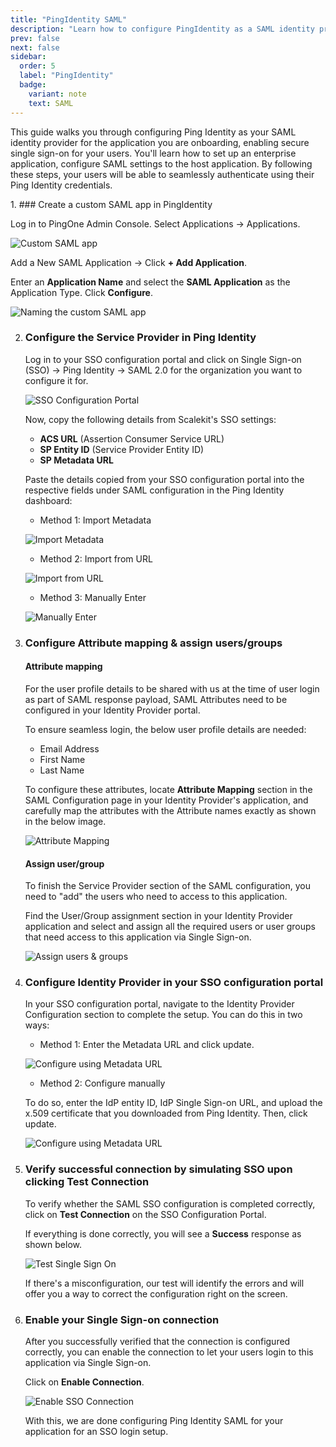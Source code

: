 ```yaml
---
title: "PingIdentity SAML"
description: "Learn how to configure PingIdentity as a SAML identity provider for secure single sign-on (SSO) with your application using Scalekit."
prev: false
next: false
sidebar:
  order: 5
  label: "PingIdentity"
  badge:
    variant: note
    text: SAML
---
```



This guide walks you through configuring Ping Identity as your SAML identity provider for the application you are onboarding, enabling secure single sign-on for your users. You'll learn how to set up an enterprise application, configure SAML settings to the host application. By following these steps, your users will be able to seamlessly authenticate using their Ping Identity credentials.

<Steps>
1. ### Create a custom SAML app in PingIdentity

   Log in to PingOne Admin Console. Select Applications → Applications.

   ![Custom SAML app](@/assets/docs/guides/sso-integrations/ping-identity-saml/0-ping-oidentity-saml.png)

   Add a New SAML Application → Click **+ Add Application**.

   Enter an **Application Name** and select the **SAML Application** as the Application Type. Click **Configure**.

   ![Naming the custom SAML app](@/assets/docs/guides/sso-integrations/ping-identity-saml/0.1-ping-identity-saml.png)

2. ### Configure the Service Provider in Ping Identity

   Log in to your SSO configuration portal and click on Single Sign-on (SSO) → Ping Identity → SAML 2.0 for the organization you want to configure it for.

   ![SSO Configuration Portal](@/assets/docs/guides/sso-integrations/ping-identity-saml/1-ping-identity-saml.png)

   Now, copy the following details from Scalekit's SSO settings:

   - **ACS URL** (Assertion Consumer Service URL)
   - **SP Entity ID** (Service Provider Entity ID)
   - **SP Metadata URL**

   Paste the details copied from your SSO configuration portal into the respective fields under SAML configuration in the Ping Identity dashboard:

   - Method 1: Import Metadata

   ![Import Metadata](@/assets/docs/guides/sso-integrations/ping-identity-saml/1.1-ping-identity-saml.png)

   - Method 2: Import from URL

   ![Import from URL](@/assets/docs/guides/sso-integrations/ping-identity-saml/1.2-ping-identity-saml.png)

   - Method 3: Manually Enter

   ![Manually Enter](@/assets/docs/guides/sso-integrations/ping-identity-saml/1.3-ping-identity-saml.png)

3. ### Configure Attribute mapping & assign users/groups

   #### Attribute mapping

   For the user profile details to be shared with us at the time of user login as part of SAML response payload, SAML Attributes need to be configured in your Identity Provider portal.

   To ensure seamless login, the below user profile details are needed:
   - Email Address
   - First Name
   - Last Name

   To configure these attributes, locate **Attribute Mapping** section in the SAML Configuration page in your Identity Provider's application, and carefully map the attributes with the Attribute names exactly as shown in the below image.

   ![Attribute Mapping](@/assets/docs/guides/sso-integrations/ping-identity-saml/2.1-ping-identity-saml.png)

   #### Assign user/group

   To finish the Service Provider section of the SAML configuration, you need to "add" the users who need to access to this application.

   Find the User/Group assignment section in your Identity Provider application and select and assign all the required users or user groups that need access to this application via Single Sign-on.

   ![Assign users & groups](@/assets/docs/guides/sso-integrations/ping-identity-saml/2.2-ping-identity-saml.png)

4. ### Configure Identity Provider in your SSO configuration portal

   In your SSO configuration portal, navigate to the Identity Provider Configuration section to complete the setup. You can do this in two ways:

   - Method 1: Enter the Metadata URL and click update.

   ![Configure using Metadata URL](@/assets/docs/guides/sso-integrations/ping-identity-saml/3.1-ping-identity-saml.png)

   - Method 2: Configure manually

   To do so, enter the IdP entity ID, IdP Single Sign-on URL, and upload the x.509 certificate that you downloaded from Ping Identity. Then, click update.

   ![Configure using Metadata URL](@/assets/docs/guides/sso-integrations/ping-identity-saml/3.2-ping-identity-saml.png)

5. ### Verify successful connection by simulating SSO upon clicking Test Connection

   To verify whether the SAML SSO configuration is completed correctly, click on **Test Connection** on the SSO Configuration Portal.

   If everything is done correctly, you will see a **Success** response as shown below.

   ![Test Single Sign On](@/assets/docs/guides/sso-integrations/ping-identity-saml/4-ping-identity-saml.png)

   If there's a misconfiguration, our test will identify the errors and will offer you a way to correct the configuration right on the screen.

6. ### Enable your Single Sign-on connection

   After you successfully verified that the connection is configured correctly, you can enable the connection to let your users login to this application via Single Sign-on.

   Click on **Enable Connection**.

   ![Enable SSO Connection](@/assets/docs/guides/sso-integrations/ping-identity-saml/5-ping-identity-saml.png)

   With this, we are done configuring Ping Identity SAML for your application for an SSO login setup.
</Steps>